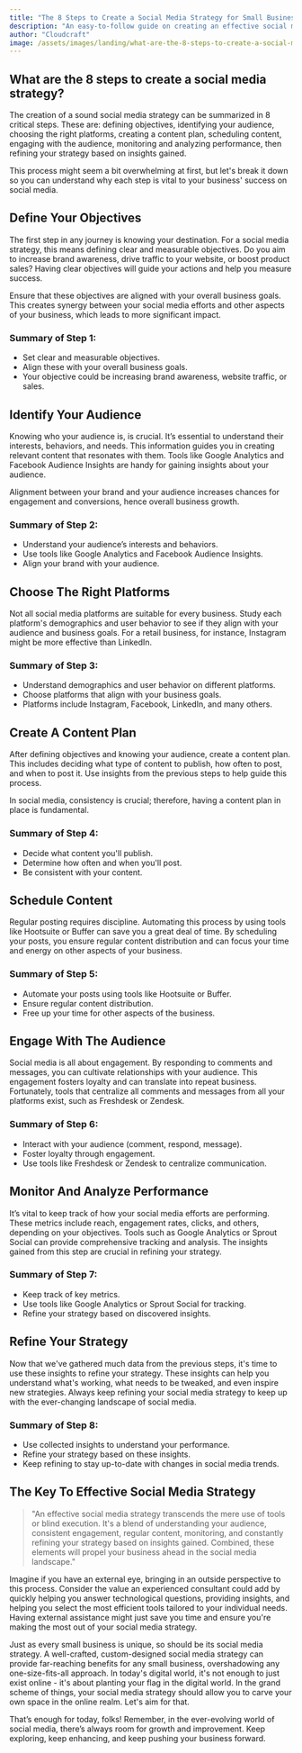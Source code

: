 ```yaml
---
title: "The 8 Steps to Create a Social Media Strategy for Small Businesses"
description: "An easy-to-follow guide on creating an effective social media strategy for small businesses. Leverage your online presence to increase brand visibility, customer engagement and growth."
author: "Cloudcraft"
image: /assets/images/landing/what-are-the-8-steps-to-create-a-social-media-strategy.jpg
---
```


## What are the 8 steps to create a social media strategy?

The creation of a sound social media strategy can be summarized in 8 critical steps. These are: defining objectives, identifying your audience, choosing the right platforms, creating a content plan, scheduling content, engaging with the audience, monitoring and analyzing performance, then refining your strategy based on insights gained.

This process might seem a bit overwhelming at first, but let's break it down so you can understand why each step is vital to your business' success on social media.

<ServicesBlurb />

## Define Your Objectives 

The first step in any journey is knowing your destination. For a social media strategy, this means defining clear and measurable objectives. Do you aim to increase brand awareness, drive traffic to your website, or boost product sales? Having clear objectives will guide your actions and help you measure success.  
  
Ensure that these objectives are aligned with your overall business goals. This creates synergy between your social media efforts and other aspects of your business, which leads to more significant impact.    

### Summary of Step 1:
 
 * Set clear and measurable objectives.
 * Align these with your overall business goals.
 * Your objective could be increasing brand awareness, website traffic, or sales.

## Identify Your Audience 

Knowing who your audience is, is crucial. It’s essential to understand their interests, behaviors, and needs. This information guides you in creating relevant content that resonates with them. Tools like Google Analytics and Facebook Audience Insights are handy for gaining insights about your audience.

Alignment between your brand and your audience increases chances for engagement and conversions, hence overall business growth. 

### Summary of Step 2: 

 * Understand your audience’s interests and behaviors.
 * Use tools like Google Analytics and Facebook Audience Insights.
 * Align your brand with your audience.

## Choose The Right Platforms

Not all social media platforms are suitable for every business. Study each platform's demographics and user behavior to see if they align with your audience and business goals. For a retail business, for instance, Instagram might be more effective than LinkedIn.

### Summary of Step 3:

 * Understand demographics and user behavior on different platforms.
 * Choose platforms that align with your business goals.
 * Platforms include Instagram, Facebook, LinkedIn, and many others.

<GetStartedBlurb />

## Create A Content Plan

After defining objectives and knowing your audience, create a content plan. This includes deciding what type of content to publish, how often to post, and when to post it. Use insights from the previous steps to help guide this process.

In social media, consistency is crucial; therefore, having a content plan in place is fundamental. 

### Summary of Step 4: 

 * Decide what content you'll publish.
 * Determine how often and when you'll post.
 * Be consistent with your content.

## Schedule Content

Regular posting requires discipline. Automating this process by using tools like Hootsuite or Buffer can save you a great deal of time. By scheduling your posts, you ensure regular content distribution and can focus your time and energy on other aspects of your business.

### Summary of Step 5: 

 * Automate your posts using tools like Hootsuite or Buffer.
 * Ensure regular content distribution.
 * Free up your time for other aspects of the business.

## Engage With The Audience

Social media is all about engagement. By responding to comments and messages, you can cultivate relationships with your audience. This engagement fosters loyalty and can translate into repeat business. Fortunately, tools that centralize all comments and messages from all your platforms exist, such as Freshdesk or Zendesk.

### Summary of Step 6: 

 * Interact with your audience (comment, respond, message).
 * Foster loyalty through engagement.
 * Use tools like Freshdesk or Zendesk to centralize communication.
   
## Monitor And Analyze Performance

It’s vital to keep track of how your social media efforts are performing. These metrics include reach, engagement rates, clicks, and others, depending on your objectives. Tools such as Google Analytics or Sprout Social can provide comprehensive tracking and analysis. The insights gained from this step are crucial in refining your strategy.

### Summary of Step 7:

 * Keep track of key metrics.
 * Use tools like Google Analytics or Sprout Social for tracking.
 * Refine your strategy based on discovered insights.

## Refine Your Strategy

Now that we've gathered much data from the previous steps, it's time to use these insights to refine your strategy. These insights can help you understand what's working, what needs to be tweaked, and even inspire new strategies. Always keep refining your social media strategy to keep up with the ever-changing landscape of social media.

### Summary of Step 8:

 * Use collected insights to understand your performance.
 * Refine your strategy based on these insights.
 * Keep refining to stay up-to-date with changes in social media trends.

## The Key To Effective Social Media Strategy

<blockquote>
"An effective social media strategy transcends the mere use of tools or blind execution. It's a blend of understanding your audience, consistent engagement, regular content, monitoring, and constantly refining your strategy based on insights gained. Combined, these elements will propel your business ahead in the social media landscape."
</blockquote>

Imagine if you have an external eye, bringing in an outside perspective to this process. Consider the value an experienced consultant could add by quickly helping you answer technological questions, providing insights, and helping you select the most efficient tools tailored to your individual needs. Having external assistance might just save you time and ensure you're making the most out of your social media strategy.

Just as every small business is unique, so should be its social media strategy. A well-crafted, custom-designed social media strategy can provide far-reaching benefits for any small business, overshadowing any one-size-fits-all approach. In today's digital world, it's not enough to just exist online - it's about planting your flag in the digital world. In the grand scheme of things, your social media strategy should allow you to carve your own space in the online realm. Let's aim for that.

That’s enough for today, folks! Remember, in the ever-evolving world of social media, there’s always room for growth and improvement. Keep exploring, keep enhancing, and keep pushing your business forward.